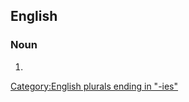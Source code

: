 ==English==

===Noun===
{{head|en|noun form|head=[[humoral]] [[immunity|immunities]]}}

# {{plural of|en|humoral immunity}}

[[Category:English plurals ending in "-ies"]]